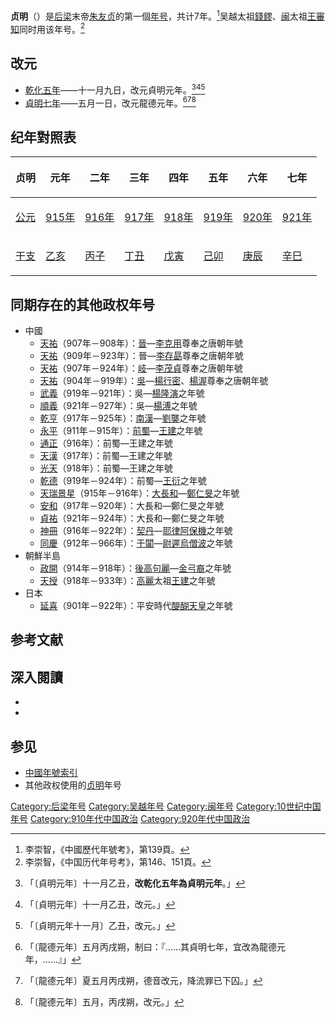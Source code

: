 {{Eranamebox|年号=贞明
|起讫时间= 915年十一月－921年四月
|政权= [[后梁|后梁]]、[[吴越国|吴越]]、[[闽国|闽]]
|帝王=[[梁末帝|朱友贞]]<br>吴越太祖[[錢鏐|錢鏐]]<br>闽太祖[[王審知|王審知]]
|历时= 7年
|timeline=<timeline>
ImageSize  = width:200 height:50
PlotArea   = width:180 height:30 left:10 bottom:20
TimeAxis   = orientation:horizontal
DateFormat = yyyy
Period     = from:907 till:960
AlignBars  = early
ScaleMajor = increment:10 start:907
Colors =
  id:canvas value:rgb(1,1,0.85)
BackgroundColors = canvas:canvas
PlotData =
  width:15 color:black
  bar:era from:start till:end
  bar:era from:907 till:923 color:red
  bar:era from:915 till:921 color:orange
</timeline>
<timeline>
ImageSize  = width:200 height:50
PlotArea   = width:180 height:30 left:10 bottom:20
TimeAxis   = orientation:horizontal
DateFormat = yyyy
Period     = from:907 till:978
AlignBars  = early
ScaleMajor = increment:20 start:907
Colors =
  id:canvas value:rgb(1,1,0.85)
BackgroundColors = canvas:canvas
PlotData =
  width:15 color:black
  bar:era from:start till:end
  bar:era from:915 till:921 color:orange
</timeline>
<timeline>
ImageSize  = width:200 height:50
PlotArea   = width:180 height:30 left:10 bottom:20
TimeAxis   = orientation:horizontal
DateFormat = yyyy
Period     = from:907 till:960
AlignBars  = early
ScaleMajor = increment:10 start:910
Colors =
  id:canvas value:rgb(1,1,0.85)
BackgroundColors = canvas:canvas
PlotData =
  width:15 color:black
  bar:era from:start till:end
  bar:era from:909 till:945 color:red
  bar:era from:915 till:921 color:orange
</timeline>
|说明= <span style="color: orange">贞明</span>在<span style="color: red">后梁</span>及五代时期的位置。<br><span style="color: orange">贞明</span>在吴越时期的位置。<br><span style="color: orange">贞明</span>在<span style="color: red">闽</span>及五代时期的位置。
}}
'''贞明'''（{{kj|915年|十一月|921年|四月}}）是[[后梁|后梁]]末帝[[梁末帝|朱友贞]]的第一個[[年号|年号]]，共计7年。<ref>李崇智，《中國歷代年號考》，第139頁。</ref>吴越太祖[[錢鏐|錢鏐]]、[[闽国|闽]]太祖[[王審知|王審知]]同时用该年号。<ref>李崇智，《中国历代年号考》，第146、151頁。</ref>

==改元==
*[[915年|乾化五年]]——十一月九日，改元貞明元年。<ref>{{cite wikisource|title=舊五代史梁書八末帝本紀上|last=薛居正|wslink=zh:舊五代史/卷8}}「〔貞明元年〕十一月乙丑，'''改乾化五年為貞明元年'''。」</ref><ref>{{cite wikisource|title=新五代史梁本紀第三|last=歐陽脩|wslink=zh:新五代史/卷03}}「〔貞明元年〕十一月乙丑，改元。」</ref><ref>{{cite wikisource|title=資治通鑑後梁紀四|last=司馬光|wslink=zh:資治通鑒 (胡三省音注)/卷269}}「〔貞明元年十一月〕乙丑，改元。」</ref>
*[[921年|貞明七年]]——五月一日，改元龍德元年。<ref>{{cite wikisource|title=舊五代史梁書十末帝本紀下|last=薛居正|wslink=zh:舊五代史/卷10}}「〔龍德元年〕五月丙戌朔，制曰：『……其貞明七年，宜改為龍德元年，……』」</ref><ref>{{cite wikisource|title=新五代史梁本紀第三|last=歐陽脩|wslink=zh:新五代史/卷03}}「〔龍德元年〕夏五月丙戌朔，德音改元，降流罪已下囚。」</ref><ref>{{cite wikisource|title=資治通鑑後梁紀六|last=司馬光|wslink=zh:資治通鑒 (胡三省音注)/卷271}}「〔龍德元年〕五月，丙戌朔，改元。」</ref>

==纪年對照表==
{| class="wikitable"  style="text-align:center"
!贞明!!元年!!二年!!三年!!四年!!五年!!六年!!七年
|-
![[公元|公元]]
|[[915年|915年]]||[[916年|916年]]||[[917年|917年]]||[[918年|918年]]||[[919年|919年]]||[[920年|920年]]||[[921年|921年]]
|-
![[干支|干支]]
|[[乙亥|乙亥]]||[[丙子|丙子]]||[[丁丑|丁丑]]||[[戊寅|戊寅]]||[[己卯|己卯]]||[[庚辰|庚辰]]||[[辛巳|辛巳]]
|}

==同期存在的其他政权年号==
*中國
**[[天祐_(唐朝)|天祐]]（907年－908年）：[[後唐|晉]]—[[李克用|李克用]]尊奉之唐朝年號
**[[天祐_(唐朝)|天祐]]（909年－923年）：晉—[[唐庄宗|李存勗]]尊奉之唐朝年號
**[[天祐_(唐朝)|天祐]]（907年－924年）：[[岐|岐]]—[[李茂貞|李茂貞]]尊奉之唐朝年號
**[[天祐_(唐朝)|天祐]]（904年－919年）：[[杨吴|吳]]—[[楊行密|楊行密]]、[[楊渥|楊渥]]尊奉之唐朝年號
**[[武义_(南吴)|武義]]（919年－921年）：吳—[[楊隆演|楊隆演]]之年號
**[[顺义_(南吴)|順義]]（921年－927年）：吳—[[楊溥_(吳)|楊溥]]之年號
**[[乾亨_(南汉)|乾亨]]（917年－925年）：[[南漢|南漢]]—[[劉龑|劉龑]]之年號
**[[永平_(前蜀)|永平]]（911年－915年）：[[前蜀|前蜀]]—[[王建_(前蜀)|王建]]之年號
**[[通正|通正]]（916年）：前蜀—王建之年號
**[[天汉_(前蜀)|天漢]]（917年）：前蜀—王建之年號
**[[光天_(前蜀)|光天]]（918年）：前蜀—王建之年號
**[[乾德_(前蜀)|乾德]]（919年－924年）：前蜀—[[王衍_(前蜀)|王衍]]之年號
**[[天瑞景星|天瑞景星]]（915年－916年）：[[大長和|大長和]]—[[鄭仁旻|鄭仁旻]]之年號
**[[安和_(大長和)|安和]]（917年－920年）：大長和—鄭仁旻之年號
**[[貞祐_(大長和)|貞祐]]（921年－924年）：大長和—鄭仁旻之年號
**[[神冊|神冊]]（916年－922年）：[[遼朝|契丹]]—[[耶律阿保機|耶律阿保機]]之年號
**[[同慶_(于闐)|同慶]]（912年－966年）：[[于闐|于闐]]—[[尉遲烏僧波|尉遲烏僧波]]之年號
*朝鮮半島
**[[政開|政開]]（914年－918年）：[[後高句麗|後高句麗]]—[[金弓裔|金弓裔]]之年號
**[[天授_(高麗)|天授]]（918年－933年）：[[高麗|高麗]]太祖[[高麗太祖|王建]]之年號
*日本
**[[延喜|延喜]]（901年－922年）：平安時代[[醍醐天皇|醍醐天皇]]之年號

==参考文献==
{{reflist}}

==深入閱讀==
<div>
*{{Cite book|author=李崇智|title=中國歷代年號考|format=|url=|date=2004年12月|publisher=中華書局|location=北京|id=ISBN 7101025129}}
*{{Cite book|author=鄧洪波|title=東亞歷史年表|format=pdf|url=http://www.eastasia.ntu.edu.tw/chinese/05_a04.htm|date=2005年3月|publisher=國立臺灣大學東亞經典與文化研究計劃|location=臺北|id=ISBN 9789860005189|access-date=2022-01-03|archive-date=2007-08-25|archive-url=https://web.archive.org/web/20070825002742/http://www.eastasia.ntu.edu.tw/chinese/05_a04.htm|dead-url=yes}}
</div>

==参见==
*[[中国年号列表|中國年號索引]]
*其他政权使用的[[贞明|贞明]]年号

{{年号|[[乾化|乾化]]|[[中国年号列表|后梁年号]]<br>915年－921年|[[龙德|龙德]]}}
{{年號|[[乾化|乾化]]|[[中国年号列表|吳越年號]]<br>915年－921年|[[龍德|龍德]]}}
{{年號|[[乾化|乾化]]|[[中国年号列表|閩年號]]<br>915年－921年|[[龍德|龍德]]}}
{{五代十國年號}}

[[Category:后梁年号|Category:后梁年号]]
[[Category:吴越年号|Category:吴越年号]]
[[Category:闽年号|Category:闽年号]]
[[Category:10世纪中国年号|Category:10世纪中国年号]]
[[Category:910年代中国政治|Category:910年代中国政治]]
[[Category:920年代中国政治|Category:920年代中国政治]]
